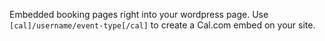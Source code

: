 Embedded booking pages right into your wordpress page. Use <code>[cal]/username/event-type[/cal]</code> to create a Cal.com embed on your site.

